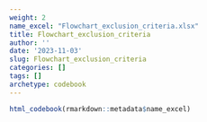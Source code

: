 ```yaml
---
weight: 2
name_excel: "Flowchart_exclusion_criteria.xlsx"
title: Flowchart_exclusion_criteria
author: ''
date: '2023-11-03'
slug: Flowchart_exclusion_criteria
categories: []
tags: []
archetype: codebook
---
```


```r
html_codebook(rmarkdown::metadata$name_excel)
```
